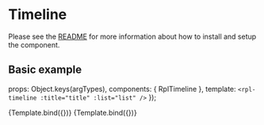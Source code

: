 
<Meta title="Molecules/Timeline" />

# Timeline
Please see the [README](https://github.com/dpc-sdp/ripple/blob/master/packages/components/Molecules/Timeline/README.md) for more information about how to install and setup the component.

## Basic example

  props: Object.keys(argTypes),
  components: { RplTimeline },
  template: `<rpl-timeline :title="title" :list="list" />`
});

<Canvas>
  <Story
    name="Default"
    args={{
      title: 'Timeline Heading',
      list: [
        {
          image: svgPlaceholder({ width: 320, height: 240 }),
          title: 'Timeline item with link',
          url: '#',
          dateStart: '2019-01-01T09:00:00.000+10:00',
          dateEnd: '2020-12-01T09:00:00.000+10:00',
          description: 'Contains image, title, internal URL, different start / end date and description.'
        }, {
          title: 'Timeline item 2',
          subtitle: 'Contains title and custom subtitle.'
        }, {
          image: svgPlaceholder({ width: 88, height: 88 }),
          title: 'Timeline item 3',
          dateStart: '2018-01-01T09:00:00.000+10:00',
          dateEnd: '2018-01-15T09:00:00.000+10:00',
          subtitle: 'Custom subtitle - this should not show.',
          description: 'Contains image, title, different start / end date, subtitle (hidden) and description.'
        }, {
          title: 'Timeline item 4',
          dateStart: '2018-03-01T09:00:00.000+10:00',
          dateEnd: '2018-03-01T09:00:00.000+10:00',
          description: 'Contains title, matching start / end date and description.'
        }, {
          image: svgPlaceholder({ width: 88, height: 88 }),
          title: 'Timeline item 5 with link',
          url: 'https://www.google.com',
          description: 'Contains an image, title, external URL and description.'
        }
      ],
    }}
  >
    {Template.bind({})}
  </Story>
  <Story
    name="WithProgress"
    args={{
      title: 'Timeline Heading',
      list: [
        {
          title: 'Start',
          subtitle: 'Q2, 2018'
        }, {
          title: 'Planning'
        }, {
          title: 'Design',
          current: true
        }, {
          title: 'Construction'
        }, {
          title: 'Finish',
          subtitle: 'Q1, 2021'
        }
      ],
    }}
  >
    {Template.bind({})}
  </Story>
</Canvas>

<ArgsTable of={RplTimeline} />

